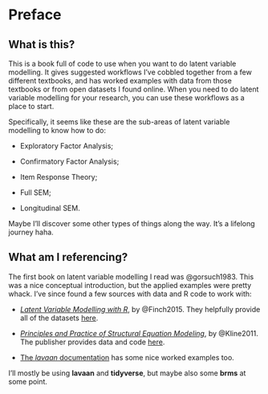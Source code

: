 # Preface {.unnumbered}

## What is this?

This is a book full of code to use when you want to do latent variable modelling. It gives suggested workflows I've cobbled together from a few different textbooks, and has worked examples with data from those textbooks or from open datasets I found online. When you need to do latent variable modelling for your research, you can use these workflows as a place to start. 

Specifically, it seems like these are the sub-areas of latent variable modelling to know how to do:

-   Exploratory Factor Analysis;

-   Confirmatory Factor Analysis;

-   Item Response Theory;

-   Full SEM;

-   Longitudinal SEM.

Maybe I'll discover some other types of things along the way. It's a lifelong journey haha.

## What am I referencing?

The first book on latent variable modelling I read was @gorsuch1983. This was a nice conceptual introduction, but the applied examples were pretty whack. I've since found a few sources with data and R code to work with:

- [_Latent Variable Modelling with R_](https://www.routledge.com/Latent-Variable-Modeling-with-R/Finch-French/p/book/9780415832458), by @Finch2015. They helpfully provide all of the datasets [here](https://www.routledge.com/Latent-Variable-Modeling-with-R/Finch-French/p/book/9780415832458).

- [_Principles and Practice of Structural Equation Modeling_](https://www.guilford.com/books/Principles-and-Practice-of-Structural-Equation-Modeling/Rex-Kline/9781462523344), by @Kline2011. The publisher provides data and code [here](https://www.guilford.com/companion-site/Principles-and-Practice-of-Structural-Equation-Modeling-Fourth-Edition/9781462523344).

- [The *lavaan* documentation](https://www.lavaan.ugent.be/tutorial/index.html) has some nice worked examples too.


I'll mostly be using **lavaan** and **tidyverse**, but maybe also some **brms** at some point.

